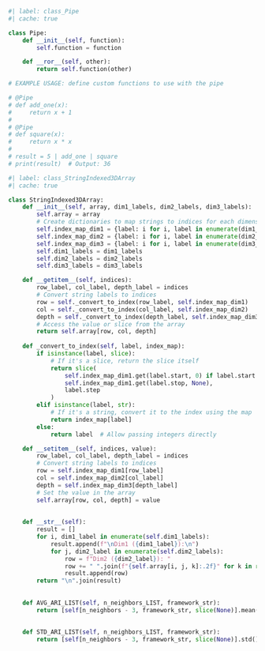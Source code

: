 ```python
#| label: class_Pipe
#| cache: true

class Pipe:
    def __init__(self, function):
        self.function = function

    def __ror__(self, other):
        return self.function(other)

# EXAMPLE USAGE: define custom functions to use with the pipe

# @Pipe
# def add_one(x):
#     return x + 1
# 
# @Pipe
# def square(x):
#     return x * x
# 
# result = 5 | add_one | square
# print(result)  # Output: 36

```


```python
#| label: class_StringIndexed3DArray
#| cache: true

class StringIndexed3DArray:
    def __init__(self, array, dim1_labels, dim2_labels, dim3_labels):
        self.array = array
        # Create dictionaries to map strings to indices for each dimension
        self.index_map_dim1 = {label: i for i, label in enumerate(dim1_labels)}
        self.index_map_dim2 = {label: i for i, label in enumerate(dim2_labels)}
        self.index_map_dim3 = {label: i for i, label in enumerate(dim3_labels)}
        self.dim1_labels = dim1_labels
        self.dim2_labels = dim2_labels
        self.dim3_labels = dim3_labels

    def __getitem__(self, indices):
        row_label, col_label, depth_label = indices
        # Convert string labels to indices
        row = self._convert_to_index(row_label, self.index_map_dim1)
        col = self._convert_to_index(col_label, self.index_map_dim2)
        depth = self._convert_to_index(depth_label, self.index_map_dim3)
        # Access the value or slice from the array
        return self.array[row, col, depth]
    
    def _convert_to_index(self, label, index_map):
        if isinstance(label, slice):
            # If it's a slice, return the slice itself
            return slice(
                self.index_map_dim1.get(label.start, 0) if label.start else None,
                self.index_map_dim1.get(label.stop, None),
                label.step
            )
        elif isinstance(label, str):
            # If it's a string, convert it to the index using the map
            return index_map[label]
        else:
            return label  # Allow passing integers directly

    def __setitem__(self, indices, value):
        row_label, col_label, depth_label = indices
        # Convert string labels to indices
        row = self.index_map_dim1[row_label]
        col = self.index_map_dim2[col_label]
        depth = self.index_map_dim3[depth_label]
        # Set the value in the array
        self.array[row, col, depth] = value
        
        
    def __str__(self):
        result = []
        for i, dim1_label in enumerate(self.dim1_labels):
            result.append(f"\nDim1 ({dim1_label}):\n")
            for j, dim2_label in enumerate(self.dim2_labels):
                row = f"Dim2 ({dim2_label}): "
                row += " ".join(f"{self.array[i, j, k]:.2f}" for k in range(len(self.dim3_labels)))
                result.append(row)
        return "\n".join(result)
      
      
    def AVG_ARI_LIST(self, n_neighbors_LIST, framework_str):
        return [self[n_neighbors - 3, framework_str, slice(None)].mean() for n_neighbors in n_neighbors_LIST]
      
      
    def STD_ARI_LIST(self, n_neighbors_LIST, framework_str):
        return [self[n_neighbors - 3, framework_str, slice(None)].std() for n_neighbors in n_neighbors_LIST]
      
      
```